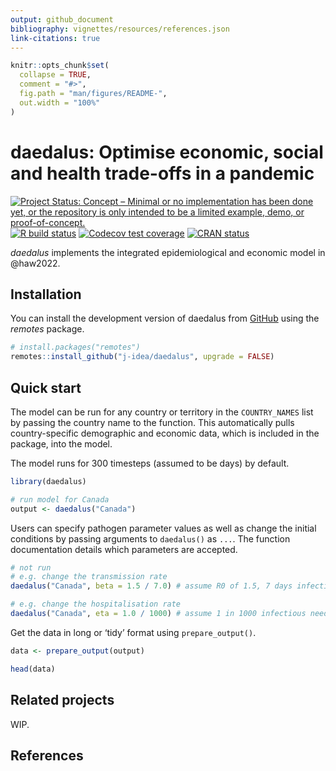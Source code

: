```yaml
---
output: github_document
bibliography: vignettes/resources/references.json
link-citations: true
---
```


<!-- README.md is generated from README.Rmd. Please edit that file -->

```r
knitr::opts_chunk$set(
  collapse = TRUE,
  comment = "#>",
  fig.path = "man/figures/README-",
  out.width = "100%"
)
```

# daedalus: Optimise economic, social and health trade-offs in a pandemic

<!-- badges: start -->
[![Project Status: Concept – Minimal or no implementation has been done yet, or the repository is only intended to be a limited example, demo, or proof-of-concept.](https://www.repostatus.org/badges/latest/concept.svg)](https://www.repostatus.org/#concept)
[![R build status](https://github.com/j-idea/daedalus/workflows/R-CMD-check/badge.svg)](https://github.com/j-idea/daedalus/actions/workflows/R-CMD-check.yaml)
[![Codecov test coverage](https://codecov.io/gh/j-idea/daedalus/branch/main/graph/badge.svg)](https://app.codecov.io/gh/j-idea/daedalus?branch=main)
[![CRAN status](https://www.r-pkg.org/badges/version/daedalus)](https://CRAN.R-project.org/package=daedalus)
<!-- badges: end -->

_daedalus_ implements the integrated epidemiological and economic model in @haw2022.

## Installation

You can install the development version of daedalus from [GitHub](https://github.com/) using the _remotes_ package.

``` r
# install.packages("remotes")
remotes::install_github("j-idea/daedalus", upgrade = FALSE)
```

## Quick start

The model can be run for any country or territory in the `COUNTRY_NAMES` list by passing the country name to the function.
This automatically pulls country-specific demographic and economic data, which is included in the package, into the model.

The model runs for 300 timesteps (assumed to be days) by default.

```r
library(daedalus)

# run model for Canada
output <- daedalus("Canada")
```

Users can specify pathogen parameter values as well as change the initial conditions by passing arguments to `daedalus()` as `...`.
The function documentation details which parameters are accepted.

```r
# not run
# e.g. change the transmission rate
daedalus("Canada", beta = 1.5 / 7.0) # assume R0 of 1.5, 7 days infectious period

# e.g. change the hospitalisation rate
daedalus("Canada", eta = 1.0 / 1000) # assume 1 in 1000 infectious need hospital
```

Get the data in long or 'tidy' format using `prepare_output()`.

```r
data <- prepare_output(output)

head(data)
```

## Related projects

WIP.

## References
